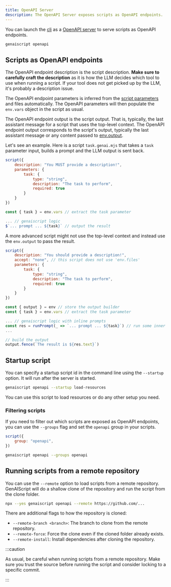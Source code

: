 ```yaml
---
title: OpenAPI Server
description: The OpenAPI Server exposes scripts as OpenAPI endpoints.
---
```


You can launch the [cli](/genaiscript/reference/cli) as a [OpenAPI server](https://swagger.io/specification/)
to serve scripts as OpenAPI endpoints.

```bash
genaiscript openapi
```

## Scripts as OpenAPI endpoints

The OpenAPI endpoint description is the script description.
**Make sure to carefully craft the description** as it is how the LLM decides
which tool to use when running a script. If your tool does not get picked up by the LLM, it's probably a description issue.

The OpenAPI endpoint parameters is inferred from the [script parameters](/genaiscript/reference/scripts/parameters) and files automatically.
The OpenAPI parameters will then populate the `env.vars` object in the script
as usual.

The OpenAPI endpoint output is the script output. That is, typically, the last assistant message for a script that uses the top-level context.
The OpenAPI endpoint output corresponds to the script's output, typically the last assistant message or any content passed to [env.output](/genaiscript/reference/scripts/output-builder).

Let's see an example. Here is a script `task.genai.mjs` that takes a `task` parameter input, builds a prompt
and the LLM output is sent back.

```js title="task.genai.mjs"
script({
    description: "You MUST provide a description!",
    parameters: {
        task: {
            type: "string",
            description: "The task to perform",
            required: true
        }
    }
})

const { task } = env.vars // extract the task parameter

... // genaiscript logic
$`... prompt ... ${task}` // output the result
```

A more advanced script might not use the top-level context and instead use the `env.output` to pass the result.

```js title="task.genai.mjs"
script({
    description: "You should provide a description!",
    accept: "none", // this script does not use 'env.files'
    parameters: {
        task: {
            type: "string",
            description: "The task to perform",
            required: true
        }
    }
})

const { output } = env // store the output builder
const { task } = env.vars // extract the task parameter

... // genaiscript logic with inline prompts
const res = runPrompt(_ => `... prompt ... ${task}`) // run some inner the prompt
...

// build the output
output.fence(`The result is ${res.text}`)
```

## Startup script

You can specify a startup script id in the command line using the `--startup` option.
It will run after the server is started.

```sh
genaiscript openapi --startup load-resources
```

You can use this script to load resources or do any other setup you need.

### Filtering scripts

If you need to filter out which scripts are exposed as OpenAPI endpoints, you can use the `--groups` flag and
set the `openapi` group in your scripts.

```js 'group: "openapi"' title="task.genai.mjs"
script({
    group: "openapi",
})
```

```bash
genaiscript openapi --groups openapi
```

## Running scripts from a remote repository

You can use the `--remote` option to load scripts from a remote repository.
GenAIScript will do a shallow clone of the repository and run the script from the clone folder.

```sh
npx --yes genaiscript openapi --remote https://github.com/...
```

There are additional flags to how the repository is cloned:

- `--remote-branch <branch>`: The branch to clone from the remote repository.
- `--remote-force`: Force the clone even if the cloned folder already exists.
- `--remote-install`: Install dependencies after cloning the repository.

:::caution

As usual, be careful when running scripts from a remote repository.
Make sure you trust the source before running the script and consider locking to a specific commit.

:::
